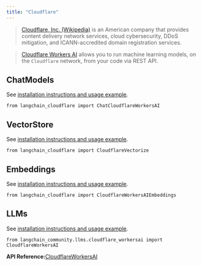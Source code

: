 ```yaml
---
title: "Cloudflare"
---
```


> [Cloudflare, Inc. (Wikipedia)](https://en.wikipedia.org/wiki/Cloudflare) is an American company that provides content delivery network services, cloud cybersecurity, DDoS mitigation, and ICANN-accredited domain registration services.

> [Cloudflare Workers AI](https://developers.cloudflare.com/workers-ai/) allows you to run machine learning models, on the `Cloudflare` network, from your code via REST API.

## ChatModels

See [installation instructions and usage example](/oss/integrations/chat/cloudflare_workersai).

```
from langchain_cloudflare import ChatCloudflareWorkersAI
```

## VectorStore

See [installation instructions and usage example](/oss/integrations/vectorstores/cloudflare_vectorize).

```
from langchain_cloudflare import CloudflareVectorize
```

## Embeddings

See [installation instructions and usage example](/oss/integrations/text_embedding/cloudflare_workersai).

```
from langchain_cloudflare import CloudflareWorkersAIEmbeddings
```

## LLMs

See [installation instructions and usage example](/oss/integrations/llms/cloudflare_workersai).

```
from langchain_community.llms.cloudflare_workersai import CloudflareWorkersAI
```

**API Reference:**[CloudflareWorkersAI](https://python.langchain.com/api_reference/community/llms/langchain_community.llms.cloudflare_workersai.CloudflareWorkersAI.html)
